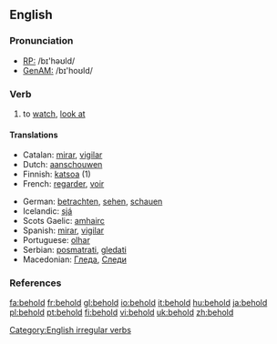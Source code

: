 ==English==

===Pronunciation===
* [[Recieved Pronunciation|RP:]] /bɪ'həʊld/
* [[General American|GenAM:]] /bɪ'hoʊld/
===Verb===
{{en-verb|beholds|beholding|beheld}}

# {{transitive}} to [[watch]], [[look at]]

====Translations====
{{top}}
*Catalan: [[mirar]], [[vigilar]]
*Dutch: [[aanschouwen]]
*Finnish: [[katsoa]] (1)
*French: [[regarder]], [[voir]]
{{mid}}
*German: [[betrachten]], [[sehen]], [[schauen]]
*Icelandic: [[sjá]]
*Scots Gaelic: [[amhairc]]
*Spanish: [[mirar]], [[vigilar]]
*Portuguese: [[olhar]]
*Serbian: [[posmatrati]], [[gledati]]
*Macedonian: [[Гледа]], [[Следи]]
{{bottom}}

===References===
{{R:Century 1911}}
{{R:Webster 1913}}

[[Category:English irregular verbs]]

[[fa:behold]]
[[fr:behold]]
[[gl:behold]]
[[io:behold]]
[[it:behold]]
[[hu:behold]]
[[ja:behold]]
[[pl:behold]]
[[pt:behold]]
[[fi:behold]]
[[vi:behold]]
[[uk:behold]]
[[zh:behold]]
